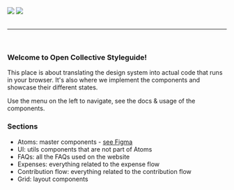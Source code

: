 
<Meta title="Home" />

<div style={{ display: 'flex', alignItems: 'center' }}>
  <img src="https://opencollective.com/static/images/opencollective-icon.svg" style={{ marginRight: '15px' }} />
  <img src="https://opencollective.com/static/images/logotype.svg" />
</div>

<br />
<hr />
<br />

### Welcome to Open Collective Styleguide!

This place is about translating the design system into actual code that runs in your browser.
It's also where we implement the components and showcase their different states.

Use the menu on the left to navigate, see the docs & usage of the components.

### Sections

- Atoms: master components - [see Figma](https://www.figma.com/file/N4Xbl652BhzOutXmzhcrLGch/DS-06-%2F-Atoms)
- UI: utils components that are not part of Atoms
- FAQs: all the FAQs used on the website
- Expenses: everything related to the expense flow
- Contribution flow: everything related to the contribution flow
- Grid: layout components
